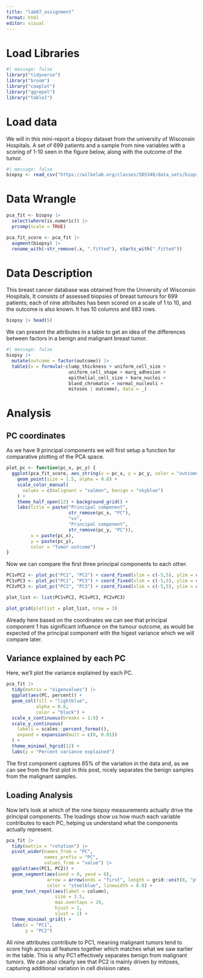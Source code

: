 ```yaml
---
title: "lab07_assignment"
format: html
editor: visual
---
```


# Load Libraries

```r
#| message: false
library("tidyverse")
library("broom")
library("cowplot")
library("ggrepel")
library("table1")
```

# Load data

We will in this mini-report a biopsy dataset from the university of Wisconsin Hospitals. A set of 699 patients and a sample from nine variables with a scoring of 1-10 seen in the figure below, along with the outcome of the tumor.

```r
#| message: false
biopsy <- read_csv("https://wilkelab.org/classes/SDS348/data_sets/biopsy.csv")
```

# Data Wrangle

```r
pca_fit <- biopsy |>
  select(where(is.numeric)) |>
  prcomp(scale = TRUE)
```

```r
pca_fit_score <- pca_fit |>
  augment(biopsy) |>
  rename_with(~str_remove(.x, ".fitted"), starts_with(".fitted"))
```

# Data Description

This breast cancer database was obtained from the University of Wisconsin Hospitals, It consists of assessed biopsies of breast tumours for 699 patients; each of nine attributes has been scored on a scale of 1 to 10, and the outcome is also known. It has 10 columns and 683 rows.

```r
biopsy |> head(5)
```

We can present the attributes in a table to get an idea of the differences between factors in a benign and malignant breast tumor.

```r
#| message: false
biopsy |>
  mutate(outcome = factor(outcome)) |>
  table1(x = formula(~clump_thickness + uniform_cell_size + 
                       uniform_cell_shape + marg_adhesion +
                       epithelial_cell_size + bare_nuclei +
                       bland_chromatin + normal_nucleoli +
                       mitoses | outcome), data = _)
```

# Analysis

## PC coordinates

As we have 9 principal components we will first setup a function for comparative plotting of the PCA space.

```r
plot_pc <- function(pc_x, pc_y) {
  ggplot(pca_fit_score, aes_string(x = pc_x, y = pc_y, color = "outcome")) +
    geom_point(size = 1.5, alpha = 0.8) +
    scale_color_manual(
      values = c(malignant = "salmon", benign = "skyblue")
    ) +
    theme_half_open(12) + background_grid() +
    labs(title = paste("Principal component",
                       str_remove(pc_x, "PC"),
                       "vs",
                       "Principal component",
                       str_remove(pc_y, "PC")),
         x = paste(pc_x),
         y = paste(pc_y),
         color = "Tumor outcome")
}
```

Now we can compare the first three principal components to each other.

```r
PC1vPC2 <- plot_pc("PC1", "PC2") + coord_fixed(xlim = c(-5,5), ylim = c(-3,5))
PC1vPC3 <- plot_pc("PC1", "PC3") + coord_fixed(xlim = c(-5,5), ylim = c(-3,5))
PC2vPC3 <- plot_pc("PC2", "PC3") + coord_fixed(xlim = c(-5,5), ylim = c(-3,5))

plot_list <- list(PC1vPC2, PC1vPC3, PC2vPC3)

plot_grid(plotlist = plot_list, nrow = 3)
```

Already here based on the coordinates we can see that principal component 1 has significant influence on the tumour outcome, as would be expected of the principal component with the higest variance which we will compare later.

## Variance explained by each PC

Here, we’ll plot the variance explained by each PC.

```r
pca_fit |>
  tidy(matrix = "eigenvalues") |>
  ggplot(aes(PC, percent)) +
  geom_col(fill = "lightblue", 
           alpha = 0.8, 
           color = "black") +
  scale_x_continuous(breaks = 1:9) +
  scale_y_continuous(
    labels = scales::percent_format(),
    expand = expansion(mult = c(0, 0.01))
  ) +
  theme_minimal_hgrid(12) +
  labs(y = "Percent variance explained")
```

The first component captures 65% of the variation in the data and, as we can see from the first plot in this post, nicely separates the benign samples from the malignant samples.

## Loading Analysis

Now let's look at which of the nine biopsy measurements actually drive the principal components. The loadings show us how much each variable contributes to each PC, helping us understand what the components actually represent.

```r
pca_fit |>
  tidy(matrix = "rotation") |>
  pivot_wider(names_from = "PC",
              names_prefix = "PC",
              values_from = "value") |>
  ggplot(aes(PC1, PC2)) +
  geom_segment(aes(xend = 0, yend = 0), 
               arrow = arrow(ends = "first", length = grid::unit(8, "pt")),
               color = "steelblue", linewidth = 0.8) +
  geom_text_repel(aes(label = column), 
                  size = 3.5,
                  max.overlaps = 20, 
                  hjust = 1,
                  vjust = 1) +
  theme_minimal_grid() +
  labs(x = "PC1",
       y = "PC2")
```

All nine attributes contribute to PC1, meaning malignant tumors tend to score high across all features together which matches what we saw earlier in the table. This is why PC1 effectively separates benign from malignant tumors. We can also clearly see that PC2 is mainly driven by mitoses, capturing additional variation in cell division rates.
